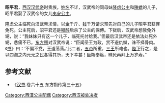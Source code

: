 '''昭平君'''，[[西汉|西汉]][[汉武帝|汉武帝]]时贵族，[[姓名|姓名]]不详，汉武帝的同母妹[[隆虑公主_(汉景帝)|隆虑公主]]和[[陳蟜|陳蟜]]的儿子，昭平君娶了汉武帝的女儿[[夷安公主|夷安公主]]。

隆虑公主临死向汉武帝求情，以[[金|金]]千斤、[[钱|钱]]千万请求预先对自己的儿子昭平君获罪免死。公主死后，昭平君还是[[喝|喝]][[醉|醉]]后杀了公主的保傅。下狱后，汉武帝想赦免外甥，说：“我妹妹只有这一个儿子，临死托付给我。”但最后汉武帝还是依法处死外甥，悲痛不已。[[东方朔|东方朔]]对汉武帝说：“臣闻圣王为政，赏不避仇雠，诛不择骨肉。《[[书经|书]]》曰：‘不偏不党，王道荡荡。’此二者，[[五帝|五帝]]所重，[[三王|三王]]所难也。[[陛下|陛下]]行之，是以四海之内元元之民各得其所，天下幸甚！臣朔奉觞，昧死再拜上万岁寿。”

==参考文献==
* 《[[汉书|汉书]] 卷六十五 东方朔传第三十五》
[[Category:西漢公主配偶|Category:西漢公主配偶]]
[[Category:西汉被处决者|Category:西汉被处决者]]
